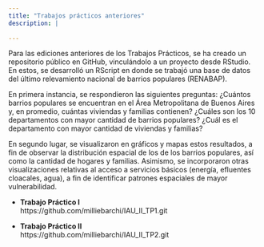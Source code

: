 ```yaml
---
title: "Trabajos prácticos anteriores"
description: |
  
---
```



Para las ediciones anteriores de los Trabajos Prácticos, se ha creado un repositorio público en GitHub, vinculándolo a un proyecto desde RStudio. En estos, se desarrolló un RScript en donde se trabajó una base de datos del último relevamiento nacional de barrios populares (RENABAP). 

En primera instancia, se respondieron las siguientes preguntas: ¿Cuántos barrios populares se encuentran en el Área Metropolitana de Buenos Aires y, en promedio, cuántas viviendas y familias contienen? ¿Cuáles son los 10 departamentos con mayor cantidad de barrios populares? ¿Cuál es el departamento con mayor cantidad de viviendas y familias? 

En segundo lugar, se visualizaron en gráficos y mapas estos resultados, a fin de observar la distribución espacial de los de los barrios populares, así como la cantidad de hogares y familias. Asimismo, se incorporaron otras visualizaciones relativas al acceso a servicios básicos (energía, efluentes cloacales, agua), a fin de identificar patrones espaciales de mayor vulnerabilidad. 

  

- **Trabajo Práctico I**  
https://github.com/milliebarchi/IAU_II_TP1.git  

- **Trabajo Práctico II**  
https://github.com/milliebarchi/IAU_II_TP2.git